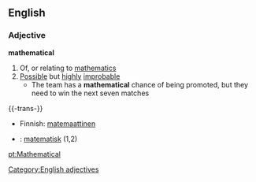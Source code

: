 ==English==
===Adjective===
'''mathematical'''
#Of, or relating to [[mathematics]]
#[[Possible]] but [[highly]] [[improbable]]
#* The team has a '''mathematical''' chance of being promoted, but they need to win the next seven matches
[[Category:English adjectives]]

{{-trans-}}
*Finnish: [[matemaattinen]]
*{{sv}}: [[matematisk]] (1,2)

[[pt:Mathematical]]